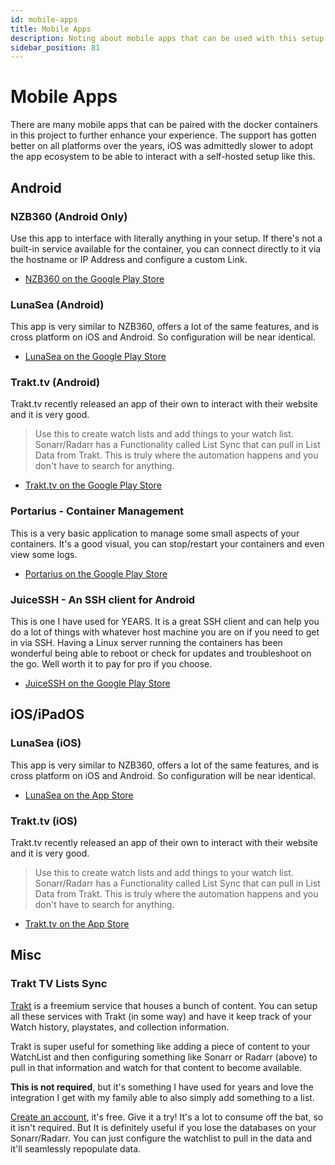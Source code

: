 ```yaml
---
id: mobile-apps
title: Mobile Apps
description: Noting about mobile apps that can be used with this setup.
sidebar_position: 81
---
```


# Mobile Apps

There are many mobile apps that can be paired with the docker containers in this project to further enhance your experience. The support has gotten better on all platforms over the years, iOS was admittedly slower to adopt the app ecosystem to be able to interact with a self-hosted setup like this.

## Android

### NZB360 (Android Only)

Use this app to interface with literally anything in your setup. If there's not a built-in service available for the container, you can connect directly to it via the hostname or IP Address and configure a custom Link.

- [NZB360 on the Google Play Store](https://play.google.com/store/apps/details?id=com.kevinforeman.nzb360&hl=en_US&gl=US)

### LunaSea (Android)

This app is very similar to NZB360, offers a lot of the same features, and is cross platform on iOS and Android. So configuration will be near identical.

- [LunaSea on the Google Play Store](https://apps.apple.com/us/app/lunasea/id1496797802?ls=1)

### Trakt.tv (Android)

Trakt.tv recently released an app of their own to interact with their website and it is very good.

> Use this to create watch lists and add things to your watch list. Sonarr/Radarr has a Functionality called List Sync that can pull in List Data from Trakt. This is truly where the automation happens and you don't have to search for anything.

- [Trakt.tv on the Google Play Store](https://play.google.com/store/apps/details?id=tv.trakt.trakt&hl=en_US&gl=US)

### Portarius - Container Management

This is a very basic application to manage some small aspects of your containers. It's a good visual, you can stop/restart your containers and even view some logs.

- [Portarius on the Google Play Store](https://play.google.com/store/apps/details?id=si.zbe.portarius&hl=en_IE&gl=US)

### JuiceSSH - An SSH client for Android

This is one I have used for YEARS. It is a great SSH client and can help you do a lot of things with whatever host machine you are on if you need to get in via SSH. Having a Linux server running the containers has been wonderful being able to reboot or check for updates and troubleshoot on the go. Well worth it to pay for pro if you choose.

- [JuiceSSH on the Google Play Store](https://play.google.com/store/apps/details?id=com.sonelli.juicessh&hl=en_IE&gl=US)

## iOS/iPadOS

### LunaSea (iOS)

This app is very similar to NZB360, offers a lot of the same features, and is cross platform on iOS and Android. So configuration will be near identical.

- [LunaSea on the App Store](https://apps.apple.com/us/app/lunasea/id1496797802?ls=1)

### Trakt.tv (iOS)

Trakt.tv recently released an app of their own to interact with their website and it is very good.

> Use this to create watch lists and add things to your watch list. Sonarr/Radarr has a Functionality called List Sync that can pull in List Data from Trakt. This is truly where the automation happens and you don't have to search for anything.

- [Trakt.tv on the App Store](https://apps.apple.com/us/app/trakt/id1514873602)

## Misc

### Trakt TV Lists Sync

[Trakt](https://trakt.tv) is a freemium service that houses a bunch of content. You can setup all these services with Trakt (in some way) and have it keep track of your Watch history, playstates, and collection information.

Trakt is super useful for something like adding a piece of content to your WatchList and then configuring something like Sonarr or Radarr (above) to pull in that information and watch for that content to become available.

**This is not required**, but it's something I have used for years and love the integration I get with my family able to also simply add something to a list.

[Create an account](https://trakt.tv/auth/join), it's free. Give it a try! It's a lot to consume off the bat, so it isn't required. But It is definitely useful if you lose the databases on your Sonarr/Radarr. You can just configure the watchlist to pull in the data and it'll seamlessly repopulate data.